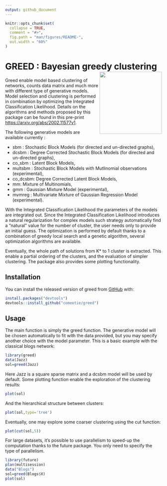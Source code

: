 ```yaml
---
output: github_document
---
```


<!-- README.md is generated from README.Rmd. Please edit that file -->

```r
knitr::opts_chunk$set(
  collapse = TRUE,
  comment = "#>",
  fig.path = "man/figures/README-",
  out.width = "60%"
)
```




# GREED : Bayesian greedy clustering <img src="./inst/exdata/greed.png" width=200 align="right" />
<!-- badges: start -->
<!-- badges: end -->
Greed enable model based clustering of networks, counts data matrix and much more with different type of generative models. Model selection and clustering is performed in combination by optimizing the Integrated Classification Likelihood. Details on the algorithms and methods proposed by this package can be found in this pre-print [https://arxiv.org/abs/2002.11577v1](https://arxiv.org/abs/2002.11577v1).

The following generative models are available currently : 

* sbm : Stochastic Block Models (for directed and un-directed graphs), 
* dcsbm : Degree Corrected Stochastic Block Models (for directed and un-directed graphs),
* co_sbm : Latent Block Models,
* multsbm : Stochastic Block Models with Mutlinomial observations (experimental),
* co_dcsbm: Degree Corrected Latent Block Models,
* mm: Mixture of Multinomials, 
* gmm : Gaussian Mixture Model (experimental),
* mvmreg : Multivariate Mixture of Gaussian Regression Model (experimental).


With the Integrated Classification Likelihood the parameters of the models are integrated out. Since the Integrated Classification Likelihood introduces a natural regularization for complex models such strategy automatically find a "natural" value for the number of cluster, the user needs only to provide an initial guess. The optimization is performed by default thanks to a combination of greedy local search and a genetic algorithm, several optimization algorithms are available.

Eventually, the whole path of solutions from K* to 1 cluster is extracted. This enable a partial ordering of the clusters, and the evaluation of simpler clustering. The package also provides some plotting functionality.


## Installation

You can install the released version of greed from [GitHub](https://github.com/) with:

``` r
install.packages("devtools")
devtools::install_github("comeetie/greed")
```

## Usage

The main function is simply the greed function. The generative model will be chosen automatically to fit with the data provided, but you may specify another choice with the model parameter. This is a basic example with the classical blogs network:

```r
library(greed)
data(Jazz)
sol=greed(Jazz)
```

Here Jazz is a square sparse matrix and a dcsbm model will be used by default. Some plotting function enable the exploration of the clustering results:
```r
plot(sol)
```

And the hierarchical structure between clusters:
```r
plot(sol,type='tree')
```

Eventually, one may explore some coarser clustering using the cut function:
```r
plot(cut(sol,5))
```

For large datasets, it's possible to use parallelism to speed-up the computation thanks to the future package. You only need to specify the type of parallelism.
```r
library(future)
plan(multisession)
data("Blogs")
sol=greed(Blogs$X)
plot(sol)
```


